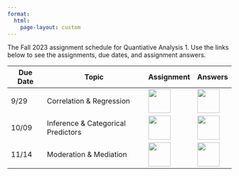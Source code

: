 ```yaml
---
format: 
  html:
    page-layout: custom
---
```

<div class="page-assignment">
The Fall 2023 assignment schedule for Quantiative Analysis 1. Use the links below to see the assignments, due dates, and assignment answers.

<table class="table-assignment">
<thead>
  <tr>
    <th class="tassign-date">Due Date</th>
    <th class="tassign-topic">Topic</th>
    <th class="tassign-content">Assignment</th>
    <th class="tassign-content">Answers</th>
  </tr>
</thead>
<tbody>
  <tr>
    <td class="tassign-date">9/29</td>
    <td class="tassign-topic">Correlation & Regression</td>
    <td class="tassign-content"><a href="assignments/01-assignment-page.html"><img src="assets/assignment-icon-1.png" width="50" height="54"></a></td>
    <td class="tassign-content"><a href="assignments/01-assignment-answers.html"><img src="assets/lecture-icon-1.png" width="50" height="54"></a></td>
  </tr>
  <tr>
    <td class="tassign-date">10/09</td>
    <td class="tassign-topic">Inference & Categorical Predictors</td>
    <td class="tassign-content"><a href="assignments/02-assignment-page.html"><img src="assets/assignment-icon-1.png" width="50" height="54"></a></td>
    <td class="tassign-content"><a href="assignments/02-assignment-answers.html"><img src="assets/lecture-icon-1.png" width="50" height="54"></a></td>
  </tr>
  <tr>
    <td class="tassign-date">11/14</td>
    <td class="tassign-topic">Moderation & Mediation</td>
    <td class="tassign-content"><a href="assignments/04-assignment-page.html"><img src="assets/assignment-icon-1.png" width="50" height="54"></a></td>
    <td class="tassign-content"><a href="assignments/04-assignment-answers.html"><img src="assets/lecture-icon-1.png" width="50" height="54"></a></td>
  </tr>
</tbody>
</table>

</div>